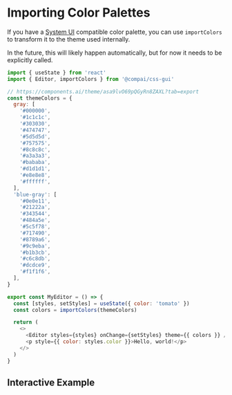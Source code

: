 

<Container>

# Importing Color Palettes

If you have a [System UI](https://system-ui.com/theme) compatible color palette, you can
use `importColors` to transform it to the theme used internally.

In the future, this will likely happen automatically, but for now it needs to be explicitly
called.

```js
import { useState } from 'react'
import { Editor, importColors } from '@compai/css-gui'

// https://components.ai/theme/asa9lvO69pQGyRn8ZAXL?tab=export
const themeColors = {
  gray: [
    '#000000',
    '#1c1c1c',
    '#303030',
    '#474747',
    '#5d5d5d',
    '#757575',
    '#8c8c8c',
    '#a3a3a3',
    '#bababa',
    '#d1d1d1',
    '#e8e8e8',
    '#ffffff',
  ],
  'blue-gray': [
    '#0e0e11',
    '#21222a',
    '#343544',
    '#484a5e',
    '#5c5f78',
    '#717490',
    '#8789a6',
    '#9c9eba',
    '#b1b3cb',
    '#c6c8db',
    '#dcdce9',
    '#f1f1f6',
  ],
}

export const MyEditor = () => {
  const [styles, setStyles] = useState({ color: 'tomato' })
  const colors = importColors(themeColors)

  return (
    <>
      <Editor styles={styles} onChange={setStyles} theme={{ colors }} />
      <p style={{ color: styles.color }}>Hello, world!</p>
    </>
  )
}
```

## Interactive Example

<ColorImportExample />

</Container>
